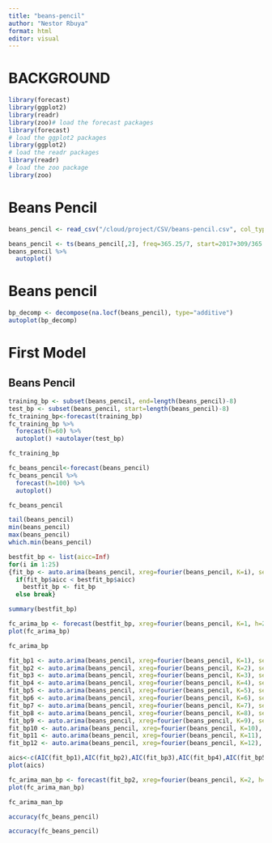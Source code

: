 ```yaml
---
title: "beans-pencil"
author: "Nestor Rbuya"
format: html
editor: visual
---
```


# BACKGROUND

```r
library(forecast)
library(ggplot2)
library(readr)
library(zoo)# load the forecast packages
library(forecast)
# load the ggplot2 packages
library(ggplot2)
# load the readr packages
library(readr)
# load the zoo package
library(zoo)
```

# Beans Pencil
```r
beans_pencil <- read_csv("/cloud/project/CSV/beans-pencil.csv", col_types = cols(Week = col_date(format = "%Y-%m-%d")))
```


```r
beans_pencil <- ts(beans_pencil[,2], freq=365.25/7, start=2017+309/365.25)
beans_pencil %>%
  autoplot()
```


# Beans pencil
```r
bp_decomp <- decompose(na.locf(beans_pencil), type="additive")
autoplot(bp_decomp)
```
# First Model

## Beans Pencil



```r
training_bp <- subset(beans_pencil, end=length(beans_pencil)-8)
test_bp <- subset(beans_pencil, start=length(beans_pencil)-8)
fc_training_bp<-forecast(training_bp)
fc_training_bp %>%
  forecast(h=60) %>%
  autoplot() +autolayer(test_bp)
```

```r
fc_training_bp
```

```r
fc_beans_pencil<-forecast(beans_pencil)
fc_beans_pencil %>%
  forecast(h=100) %>%
  autoplot()
```

```r
fc_beans_pencil
```

```r
tail(beans_pencil)
min(beans_pencil)
max(beans_pencil)
which.min(beans_pencil)
```
```r
bestfit_bp <- list(aicc=Inf)
for(i in 1:25)
{fit_bp <- auto.arima(beans_pencil, xreg=fourier(beans_pencil, K=i), seasonal=FALSE)
  if(fit_bp$aicc < bestfit_bp$aicc)
    bestfit_bp <- fit_bp
  else break}
```



```r
summary(bestfit_bp)
```
```r
fc_arima_bp <- forecast(bestfit_bp, xreg=fourier(beans_pencil, K=1, h=26))
plot(fc_arima_bp)
```

```r
fc_arima_bp
```

```r
fit_bp1 <- auto.arima(beans_pencil, xreg=fourier(beans_pencil, K=1), seasonal=FALSE)
fit_bp2 <- auto.arima(beans_pencil, xreg=fourier(beans_pencil, K=2), seasonal=FALSE)
fit_bp3 <- auto.arima(beans_pencil, xreg=fourier(beans_pencil, K=3), seasonal=FALSE)
fit_bp4 <- auto.arima(beans_pencil, xreg=fourier(beans_pencil, K=4), seasonal=FALSE)
fit_bp5 <- auto.arima(beans_pencil, xreg=fourier(beans_pencil, K=5), seasonal=FALSE)
fit_bp6 <- auto.arima(beans_pencil, xreg=fourier(beans_pencil, K=6), seasonal=FALSE)
fit_bp7 <- auto.arima(beans_pencil, xreg=fourier(beans_pencil, K=7), seasonal=FALSE)
fit_bp8 <- auto.arima(beans_pencil, xreg=fourier(beans_pencil, K=8), seasonal=FALSE)
fit_bp9 <- auto.arima(beans_pencil, xreg=fourier(beans_pencil, K=9), seasonal=FALSE)
fit_bp10 <- auto.arima(beans_pencil, xreg=fourier(beans_pencil, K=10), seasonal=FALSE)
fit_bp11 <- auto.arima(beans_pencil, xreg=fourier(beans_pencil, K=11), seasonal=FALSE)
fit_bp12 <- auto.arima(beans_pencil, xreg=fourier(beans_pencil, K=12), seasonal=FALSE)
```

```r
aics<-c(AIC(fit_bp1),AIC(fit_bp2),AIC(fit_bp3),AIC(fit_bp4),AIC(fit_bp5),AIC(fit_bp6),AIC(fit_bp7),AIC(fit_bp8),AIC(fit_bp9),AIC(fit_bp10),AIC(fit_bp11),AIC(fit_bp12))
plot(aics)
```

```r
fc_arima_man_bp <- forecast(fit_bp2, xreg=fourier(beans_pencil, K=2, h=26))
plot(fc_arima_man_bp)
```

```r
fc_arima_man_bp
```

```r
accuracy(fc_beans_pencil)
```



```r
accuracy(fc_beans_pencil)
```


##
